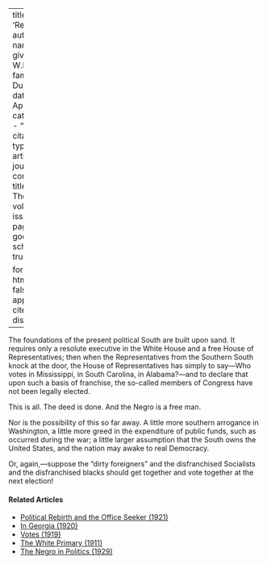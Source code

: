 
---
title: 'Remember'
author:
  - name:
      given: W.E.B.
      family: Du Bois
date: Apr. 1920
categories: 
  - ""
citation: 
  type: article-journal
  container-title: The Crisis
  volume: 19
  issue: 6
  page: 297
google-scholar: true

format:
  html:
    toc: false
    appendix-cite-as: display
---



The foundations of the present political South are built upon sand.
It requires only a resolute executive in the White House and a free
House of Representatives; then when the Representatives from the
Southern South knock at the door, the House of Representatives has
simply to say---Who votes in Mississippi, in South Carolina, in
Alabama?---and to declare that upon such a basis of franchise, the
so-called members of Congress have not been legally elected.

This is all. The deed is done. And the Negro is a free man.

Nor is the possibility of this so far away. A little more southern
arrogance in Washington, a little more greed in the expenditure of
public funds, such as occurred during the war; a little larger
assumption that the South owns the United States, and the nation may
awake to real Democracy.

Or, again,---suppose the "dirty foreigners" and the disfranchised
Socialists and the disfranchised blacks should get together and vote
together at the next election!

<!-- Similar articles start here -->
<div  class="clear-wrap"></div>

#### Related Articles

* [Political Rebirth and the Office Seeker (1921)](/Volumes/21/03/political-rebirth.html)
* [In Georgia (1920)](/Volumes/20/03/in-georgia.html)
* [Votes (1919)](/Volumes/19/02/votes.html)
* [The White Primary (1911)](/Volumes/01/05/white_primary.html)
* [The Negro in Politics (1929)](/Volumes/36/11/negro_in_politics.html)

<!-- Similar articles end here -->